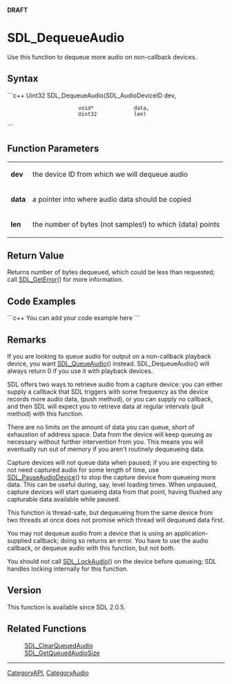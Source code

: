 '''DRAFT'''


<!-- #*^*^*^*^*See http://wiki.libsdl.org/moin.cgi/SGFunctions for details on editing this page*^*^*^*^* -->


= SDL_DequeueAudio =
Use this function to dequeue more audio on non-callback devices.




== Syntax ==
```c++
Uint32 SDL_DequeueAudio(SDL_AudioDeviceID dev,
                        void*             data,
                        Uint32            len)
```


== Function Parameters ==
{|
|'''dev'''
|the device ID from which we will dequeue audio
|-
|'''data'''
|a pointer into where audio data should be copied
|-
|'''len'''
|the number of bytes (not samples!) to which (data) points
|}


== Return Value ==
Returns number of bytes dequeued, which could be less than requested; call [[SDL_GetError]]() for more information.


== Code Examples ==
```c++
You can add your code example here
```

<!-- #Leave this section as-is unless you have a code example to put in.  In that case, replace You can add your code example here with your code example following the Style Guide instructions.  Leave the rest of the markup alone and delete this comment. -->


== Remarks ==
If you are looking to queue audio for output on a non-callback playback device, you want [[SDL_QueueAudio]]() instead.  SDL_DequeueAudio() will always return 0 if you use it with playback devices.

SDL offers two ways to retrieve audio from a capture device: you can either supply a callback that SDL triggers with some frequency as the device records more audio data, (push method), or you can supply no callback, and then SDL will expect you to retrieve data at regular intervals (pull method) with this function.

There are no limits on the amount of data you can queue, short of exhaustion of address space.  Data from the device will keep queuing as necessary without further intervention from you.  This means you will eventually run out of memory if you aren't routinely dequeueing data.

Capture devices will not queue data when paused; if you are expecting to not need captured audio for some length of time, use [[SDL_PauseAudioDevice]]() to stop the capture device from queueing more data.  This can be useful during, say, level loading times.  When unpaused, capture devices will start queueing data from that point, having flushed any capturable data available while paused.

This function is thread-safe, but dequeueing from the same device from two threads at once does not promise which thread will dequeued data first.

You may not dequeue audio from a device that is using an application-supplied callback; doing so returns an error.  You have to use the audio callback, or dequeue audio with this function, but not both.

You should not call [[SDL_LockAudio]]() on the device before queueing; SDL handles locking internally for this function.


== Version ==
This function is available since SDL 2.0.5.


== Related Functions ==
:[[SDL_ClearQueuedAudio]]
:[[SDL_GetQueuedAudioSize]]
<!-- #Remove this section if empty -->

----
[[CategoryAPI]], [[CategoryAudio]]
<!-- #See the Style Guide for instructions on editing the footer. -->
